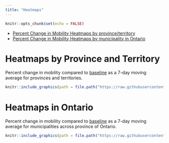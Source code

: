 ```yaml
---
title: "Heatmaps"
---
```


```r
knitr::opts_chunk$set(echo = FALSE)
```


- [Percent Change in Mobility Heatmaps by province/territory](#heatmaps-by-province-and-territory)
- [Percent Change in Mobility Heatmaps by municipality in Ontario](#heatmaps-in-ontario)

\n\n

# Heatmaps by Province and Territory

Percent change in mobility compared to [baseline](https://support.google.com/covid19-mobility/answer/9824897?hl=en&ref_topic=9822927#) as a 7-day moving average for provinces and territories.
```r
knitr::include_graphics(path = file.path("https://raw.githubusercontent.com/eugejoh/gmobility/main/output/", list.files(here::here("output"), pattern = paste0("heatmap_.*", max_date))))
```


# Heatmaps in Ontario

Percent change in mobility compared to [baseline](https://support.google.com/covid19-mobility/answer/9824897?hl=en&ref_topic=9822927#) as a 7-day moving average for municipalities across province of Ontario.

```r
knitr::include_graphics(path = file.path("https://raw.githubusercontent.com/eugejoh/gmobility/main/output/", list.files(here::here("output"), pattern = paste0("heatmapON_.*", max_date))))
```

